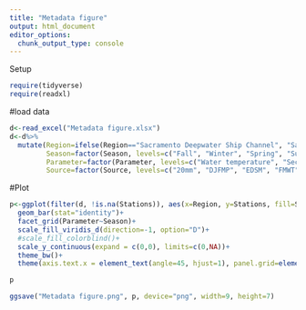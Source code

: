 ```yaml
---
title: "Metadata figure"
output: html_document
editor_options: 
  chunk_output_type: console
---
```


Setup
```r
require(tidyverse)
require(readxl)
```

#load data
```r
d<-read_excel("Metadata figure.xlsx")
d<-d%>%
  mutate(Region=ifelse(Region=="Sacramento Deepwater Ship Channel", "Sacramento DSC", Region),
         Season=factor(Season, levels=c("Fall", "Winter", "Spring", "Summer")),
         Parameter=factor(Parameter, levels=c("Water temperature", "Secchi/turbidity", "Salinity", "Chl-a", "Phytoplankton", "Zooplankton", "Bivalve", "Microcystis", "Delta smelt")),
         Source=factor(Source, levels=c("20mm", "DJFMP", "EDSM", "FMWT", "SKT", "STN", "CDEC", "EMP")))
```

#Plot
```r
p<-ggplot(filter(d, !is.na(Stations)), aes(x=Region, y=Stations, fill=Source))+
  geom_bar(stat="identity")+
  facet_grid(Parameter~Season)+
  scale_fill_viridis_d(direction=-1, option="D")+
  #scale_fill_colorblind()+
  scale_y_continuous(expand = c(0,0), limits=c(0,NA))+
  theme_bw()+
  theme(axis.text.x = element_text(angle=45, hjust=1), panel.grid=element_blank(), strip.background = element_blank(), text=element_text(size=12), plot.margin = margin(0,0,0,12), strip.text.y = element_text(angle=0, hjust=0))

p

ggsave("Metadata figure.png", p, device="png", width=9, height=7)
```

